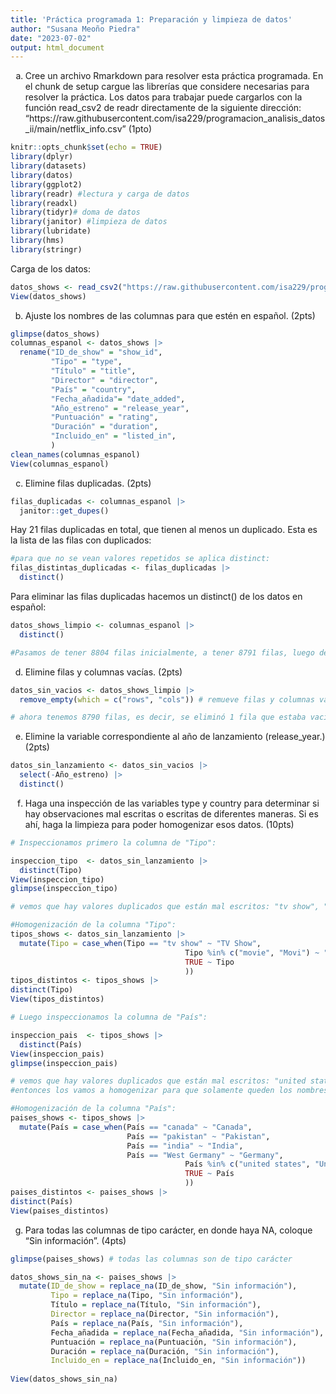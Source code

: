 ```yaml
---
title: 'Práctica programada 1: Preparación y limpieza de datos'
author: "Susana Meoño Piedra"
date: "2023-07-02"
output: html_document
---
```


a. Cree un archivo Rmarkdown para resolver esta práctica programada. En el chunk de setup cargue las librerías que considere necesarias para resolver la práctica. Los datos para trabajar puede cargarlos con la función read_csv2 de readr directamente de la siguiente dirección: “https://raw.githubusercontent.com/isa229/programacion_analisis_datos_ii/main/netflix_info.csv” (1pto)

```r
knitr::opts_chunk$set(echo = TRUE)
library(dplyr)
library(datasets)
library(datos)
library(ggplot2)
library(readr) #lectura y carga de datos
library(readxl)
library(tidyr)# doma de datos
library(janitor) #limpieza de datos
library(lubridate)
library(hms)
library(stringr)
```

Carga de los datos:

```r
datos_shows <- read_csv2("https://raw.githubusercontent.com/isa229/programacion_analisis_datos_ii/main/netflix_info.csv") 
View(datos_shows)

```

b. Ajuste los nombres de las columnas para que estén en español. (2pts)

```r
glimpse(datos_shows)
columnas_espanol <- datos_shows |>
  rename("ID_de_show" = "show_id",
         "Tipo" = "type",
         "Título" = "title",
         "Director" = "director",
         "País" = "country",
         "Fecha_añadida"= "date_added",
         "Año_estreno" = "release_year",
         "Puntuación" = "rating",
         "Duración" = "duration",
         "Incluido_en" = "listed_in",
         )
clean_names(columnas_espanol)
View(columnas_espanol)
```


c. Elimine filas duplicadas. (2pts)

```r
filas_duplicadas <- columnas_espanol |> 
  janitor::get_dupes()
```

Hay 21 filas duplicadas en total, que tienen al menos un duplicado. Esta es la lista de las filas con duplicados:

```r
#para que no se vean valores repetidos se aplica distinct:
filas_distintas_duplicadas <- filas_duplicadas |> 
  distinct()
```

Para eliminar las filas duplicadas hacemos un distinct() de los datos en español:

```r
datos_shows_limpio <- columnas_espanol |> 
  distinct()

#Pasamos de tener 8804 filas inicialmente, a tener 8791 filas, luego de eliminar las duplicadas.
```


d. Elimine filas y columnas vacías. (2pts)

```r
datos_sin_vacios <- datos_shows_limpio |> 
  remove_empty(which = c("rows", "cols")) # remueve filas y columnas vacías

# ahora tenemos 8790 filas, es decir, se eliminó 1 fila que estaba vacía. No se eliminó ninguna columna.
```


e. Elimine la variable correspondiente al año de lanzamiento (release_year.) (2pts)

```r
datos_sin_lanzamiento <- datos_sin_vacios |> 
  select(-Año_estreno) |> 
  distinct()
```


f. Haga una inspección de las variables type y country para determinar si hay observaciones mal escritas o escritas de diferentes maneras. Si es ahí, haga la limpieza para poder homogenizar esos datos. (10pts)

```r
# Inspeccionamos primero la columna de "Tipo":

inspeccion_tipo  <- datos_sin_lanzamiento |>
  distinct(Tipo)
View(inspeccion_tipo)
glimpse(inspeccion_tipo)

# vemos que hay valores duplicados que están mal escritos: "tv show", "movie", "Movi", entonces los vamos a homogenizar para que solamente queden dos posibles valores: "Movie" y "TV Show"
```

```r
#Homogenización de la columna "Tipo":
tipos_shows <- datos_sin_lanzamiento |> 
  mutate(Tipo = case_when(Tipo == "tv show" ~ "TV Show",
                                       Tipo %in% c("movie", "Movi") ~ "Movie",
                                       TRUE ~ Tipo 
                                       ))
tipos_distintos <- tipos_shows |>
distinct(Tipo)
View(tipos_distintos)
```


```r
# Luego inspeccionamos la columna de "País":

inspeccion_pais  <- tipos_shows |>
  distinct(País)
View(inspeccion_pais)
glimpse(inspeccion_pais)

# vemos que hay valores duplicados que están mal escritos: "united states", "United State", "pakistan", "india", "canada", 
#entonces los vamos a homogenizar para que solamente queden los nombres correctos: "United States", "India", "Pakistan", "Canada".
```

```r
#Homogenización de la columna "País":
paises_shows <- tipos_shows |> 
  mutate(País = case_when(País == "canada" ~ "Canada",
                          País == "pakistan" ~ "Pakistan",
                          País == "india" ~ "India",
                          País == "West Germany" ~ "Germany",
                                       País %in% c("united states", "United State") ~ "United States",
                                       TRUE ~ País 
                                       ))
paises_distintos <- paises_shows |>
distinct(País)
View(paises_distintos)
```


g. Para todas las columnas de tipo carácter, en donde haya NA, coloque “Sin información”. (4pts)


```r
glimpse(paises_shows) # todas las columnas son de tipo carácter
```

```r
datos_shows_sin_na <- paises_shows |> 
  mutate(ID_de_show = replace_na(ID_de_show, "Sin información"),
         Tipo = replace_na(Tipo, "Sin información"),
         Título = replace_na(Título, "Sin información"),
         Director = replace_na(Director, "Sin información"),
         País = replace_na(País, "Sin información"),
         Fecha_añadida = replace_na(Fecha_añadida, "Sin información"),
         Puntuación = replace_na(Puntuación, "Sin información"),
         Duración = replace_na(Duración, "Sin información"),
         Incluido_en = replace_na(Incluido_en, "Sin información"))
   
View(datos_shows_sin_na)      
```









